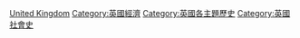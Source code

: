 {{Commonscat|Economic history of the United Kingdom}}

[[Category:欧洲各国经济史|United Kingdom]]
[[Category:英國經濟|Category:英國經濟]]
[[Category:英國各主題歷史|Category:英國各主題歷史]]
[[Category:英國社會史|Category:英國社會史]]